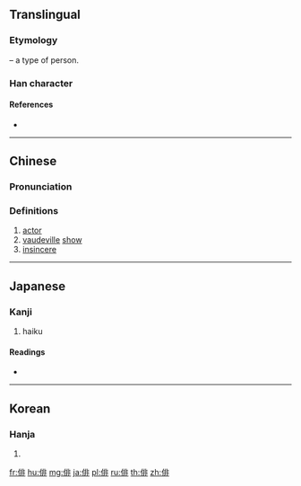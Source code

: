 ==Translingual==

===Etymology===
{{Han compound|人|alt1=亻|t1=person|非|ls=psc|c1=s|c2=p}} – a type of person.

===Han character===
{{Han char|rn=9|rad=人|as=08|sn=10|four=21211|canj=OLMY|ids=⿰亻非}}

====References====
* {{Han ref|kx=0106.100|dkj=00726|dj=0226.050|hdz=10174.030|uh=4FF3|ud=20467|bh=ADD6|bd=44502}}

----

==Chinese==
{{zh-forms}}

===Pronunciation===
{{zh-pron
|m=pái
|c=paai4
|mc=y
|oc=y
|ma=
|cat=n,a
}}

===Definitions===
{{zh-hanzi}}

# [[actor]]
# [[vaudeville]] [[show]]
# [[insincere]]

----

==Japanese==

===Kanji===
{{ja-kanji|grade=6|rs=人08}}

# haiku

====Readings====
* {{ja-readings|goon=[[べ]] (be)|kanon=[[はい]] (hai)|kun=[[わざおぎ]] (wazaogi)}}

----

==Korean==

===Hanja===
{{ko-hanja|hangeul=배|rv=bae|mr=pae}}

# {{defn|lang=ko|sort=人08}}

[[fr:俳]]
[[hu:俳]]
[[mg:俳]]
[[ja:俳]]
[[pl:俳]]
[[ru:俳]]
[[th:俳]]
[[zh:俳]]